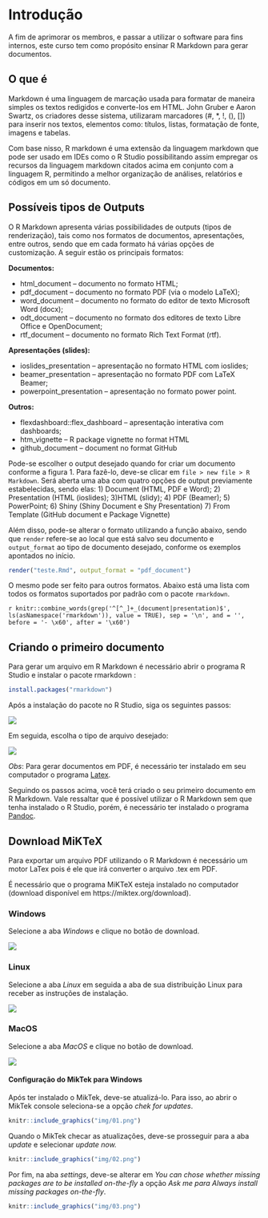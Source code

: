 # Introdução {#intro}
A fim de aprimorar os membros, e passar a utilizar o software para fins internos, este curso tem como propósito ensinar R Markdown para gerar documentos.

## O que é 
Markdown é uma linguagem de marcação usada para formatar de maneira simples os textos redigidos e converte-los em HTML. John Gruber e Aaron Swartz, os criadores desse sistema, utilizaram marcadores (#, \*, !, (), [])  para inserir nos textos, elementos como: títulos, listas, formatação de fonte, imagens e tabelas.

Com base nisso, R markdown é uma extensão da linguagem markdown que pode ser usado em IDEs como o R Studio possibilitando assim empregar os recursos da linguagem markdown citados acima em conjunto com a linguagem R, permitindo a melhor organização de análises, relatórios e códigos em um só documento.


## Possíveis tipos de Outputs
O R Markdown apresenta várias possibilidades de outputs (tipos de renderização), tais como nos formatos de documentos, apresentações, entre outros, sendo que em cada formato há várias opções de customização. A seguir estão os principais formatos:

**Documentos:**

- html_document – documento no formato HTML;
- pdf_document – documento no formato PDF (via o modelo LaTeX);
- word_document – documento no formato do editor de texto Microsoft Word (docx);
- odt_document – documento no formato dos editores de texto Libre Office e OpenDocument;
- rtf_document – documento no formato Rich Text Format (rtf).

**Apresentações (slides):**

- ioslides_presentation – apresentação no formato HTML com ioslides;
- beamer_presentation – apresentação no formato PDF com LaTeX Beamer;
- powerpoint_presentation – apresentação no formato power point.

**Outros:**

- flexdashboard::flex_dashboard – apresentação interativa com dashboards;
- htm_vignette – R package vignette no format HTML
- github_document – document no format GitHub

Pode-se escolher o output desejado quando for criar um documento conforme a figura 1.  Para fazê-lo, deve-se clicar em `file > new file > R Markdown`. Será aberta uma aba com quatro opções de output previamente estabelecidas, sendo elas:
1) Document (HTML, PDF e Word);
2) Presentation (HTML (ioslides);
3)HTML (slidy);
4) PDF (Beamer);
5) PowerPoint;
6) Shiny (Shiny Document e Shy Presentation)
7) From Template (GitHub document e Package Vignette)

Além disso, pode-se alterar o formato utilizando a função abaixo, sendo que `render` refere-se ao local que está salvo seu documento e `output_format` ao tipo de documento desejado, conforme os exemplos apontados no início. 

```r
render("teste.Rmd", output_format = "pdf_document")
```

O mesmo pode ser feito para outros formatos. 
Abaixo está uma lista com todos os formatos suportados por padrão com o pacote `rmarkdown`.

`r knitr::combine_words(grep('^[^_]+_(document|presentation)$', ls(asNamespace('rmarkdown')), value = TRUE), sep = '\n', and = '', before = '- \x60', after = '\x60')`

## Criando o primeiro documento
Para gerar um arquivo em R Markdown é necessário abrir o programa R Studio e instalar o pacote rmarkdown :
<!--![](img/ins.png)-->
```r
install.packages("rmarkdown")
```

Após a instalação do pacote no R Studio, siga os seguintes passos:

![](img/new.png)

Em seguida, escolha o tipo de arquivo desejado:

![](img/file.png)

*Obs*: Para gerar documentos em PDF, é necessário ter instalado em seu computador o programa [Latex](#download-rmd-e-latex).

Seguindo os passos acima, você terá criado o seu primeiro documento em R Markdown. Vale ressaltar que é possível utilizar o R Markdown sem que tenha instalado o R Studio, porém, é necessário ter instalado o programa [Pandoc](https://pandoc.org).

## Download MiKTeX
Para exportar um arquivo PDF utilizando o R Markdown é necessário um motor LaTex pois é ele que irá converter o arquivo .tex em PDF.

É necessário que o programa MiKTeX esteja instalado no computador (download disponível em https://miktex.org/download).

### Windows
Selecione a aba *Windows* e clique no botão de download.

![](img/download_windowns_MiKTex.jpg)

### Linux
Selecione a aba *Linux* em seguida a aba de sua distribuição Linux para receber as instruções de instalação.

![](img/download_linux_MiKTex.jpg)

### MacOS
Selecione a aba *MacOS* e clique no botão de download.

![](img/download_macOS_MiKTex.jpg)

#### Configuração do MikTek para Windows

Após ter instalado o MikTek, deve-se atualizá-lo. Para isso, ao abrir o MikTek console seleciona-se a opção *chek for updates*. 

```r
knitr::include_graphics("img/01.png")
```


Quando o MikTek checar as atualizações, deve-se prosseguir para a aba *update* e selecionar *update now.* 

```r
knitr::include_graphics("img/02.png")
```

Por fim, na aba *settings*, deve-se alterar em *You can chose whether missing packages are to be installed on-the-fly*  a opção *Ask me para Always install missing packages on-the-fly*. 

```r
knitr::include_graphics("img/03.png")
```
